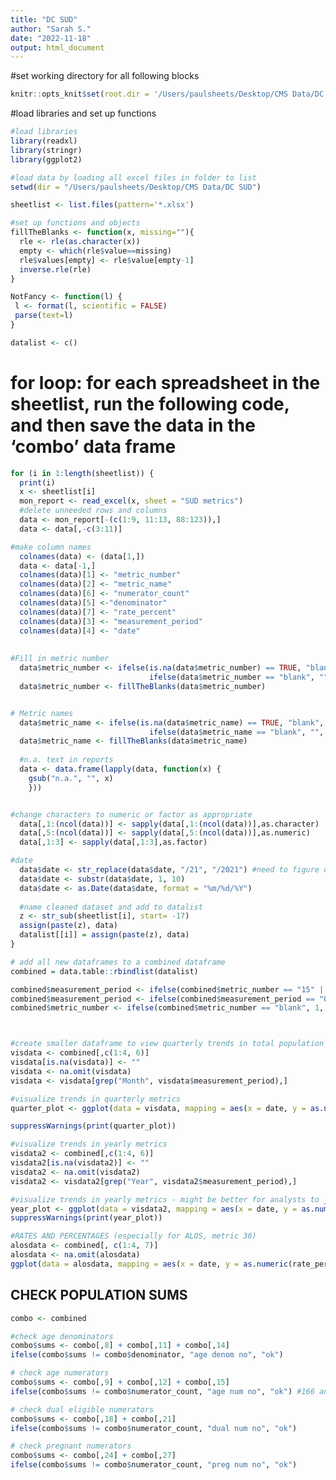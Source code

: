 ```yaml
---
title: "DC SUD"
author: "Sarah S."
date: "2022-11-18"
output: html_document
---
```


#set working directory for all following blocks
```r
knitr::opts_knit$set(root.dir = '/Users/paulsheets/Desktop/CMS Data/DC SUD')
```

#load libraries and set up functions
```r

#load libraries
library(readxl)
library(stringr)
library(ggplot2)

#load data by loading all excel files in folder to list
setwd(dir = "/Users/paulsheets/Desktop/CMS Data/DC SUD")

sheetlist <- list.files(pattern='*.xlsx')

#set up functions and objects
fillTheBlanks <- function(x, missing=""){
  rle <- rle(as.character(x))
  empty <- which(rle$value==missing)
  rle$values[empty] <- rle$value[empty-1] 
  inverse.rle(rle)
}

NotFancy <- function(l) {
 l <- format(l, scientific = FALSE)
 parse(text=l)
}

datalist <- c()
```


# for loop: for each spreadsheet in the sheetlist, run the following code, and then save the data in the 'combo' data frame


```r

for (i in 1:length(sheetlist)) {
  print(i)
  x <- sheetlist[i] 
  mon_report <- read_excel(x, sheet = "SUD metrics")
  #delete unneeded rows and columns
  data <- mon_report[-(c(1:9, 11:13, 88:123)),]
  data <- data[,-c(3:11)]

#make column names
  colnames(data) <- (data[1,])
  data <- data[-1,]
  colnames(data)[1] <- "metric_number"
  colnames(data)[2] <- "metric_name"
  colnames(data)[6] <- "numerator_count"
  colnames(data)[5] <-"denominator"
  colnames(data)[7] <- "rate_percent"
  colnames(data)[3] <- "measurement_period"
  colnames(data)[4] <- "date"
  
  
#Fill in metric number
  data$metric_number <- ifelse(is.na(data$metric_number) == TRUE, "blank", 
                               ifelse(data$metric_number == "blank", "", data$metric_number))
  data$metric_number <- fillTheBlanks(data$metric_number)


# Metric names
  data$metric_name <- ifelse(is.na(data$metric_name) == TRUE, "blank", 
                               ifelse(data$metric_name == "blank", "", data$metric_name))
  data$metric_name <- fillTheBlanks(data$metric_name)
  
  #n.a. text in reports
  data <- data.frame(lapply(data, function(x) {
    gsub("n.a.", "", x)
    }))


#change characters to numeric or factor as appropriate
  data[,1:(ncol(data))] <- sapply(data[,1:(ncol(data))],as.character)
  data[,5:(ncol(data))] <- sapply(data[,5:(ncol(data))],as.numeric)
  data[,1:3] <- sapply(data[,1:3],as.factor)

#date
  data$date <- str_replace(data$date, "/21", "/2021") #need to figure out how to do signify that /21 is only for if nothing follows /21 so I can do the same thing with /20
  data$date <- substr(data$date, 1, 10) 
  data$date <- as.Date(data$date, format = "%m/%d/%Y")
  
  #name cleaned dataset and add to datalist
  z <- str_sub(sheetlist[i], start= -17)
  assign(paste(z), data)
  datalist[[i]] = assign(paste(z), data)
}
```




```r
# add all new dataframes to a combined dataframe
combined = data.table::rbindlist(datalist)

combined$measurement_period <- ifelse(combined$metric_number == "15" | combined$metric_number == "16" | combined$metric_number == "17(1)" | combined$metric_number == "17(2)", "Year", combined$measurement_period)
combined$measurement_period <- ifelse(combined$measurement_period == "Quarter", "Month", combined$measurement_period)
combined$metric_number <- ifelse(combined$metric_number == "blank", 1, combined$metric_number)



#create smaller dataframe to view quarterly trends in total population
visdata <- combined[,c(1:4, 6)]
visdata[is.na(visdata)] <- "" 
visdata <- na.omit(visdata)
visdata <- visdata[grep("Month", visdata$measurement_period),]

#visualize trends in quarterly metrics
quarter_plot <- ggplot(data = visdata, mapping = aes(x = date, y = as.numeric(numerator_count), color = as.factor(visdata$metric_number))) + geom_point() + facet_wrap(~as.factor(visdata$metric_number), scales = "free") + geom_smooth() + scale_y_continuous(labels=NotFancy)

suppressWarnings(print(quarter_plot))
```


```r
#visualize trends in yearly metrics
visdata2 <- combined[,c(1:4, 6)]
visdata2[is.na(visdata2)] <- "" 
visdata2 <- na.omit(visdata2)
visdata2 <- visdata2[grep("Year", visdata2$measurement_period),]

#visualize trends in yearly metrics - might be better for analysts to just look through the data in the 'visdata2' dataframe, especially with metrics 15 and 17.
year_plot <- ggplot(data = visdata2, mapping = aes(x = date, y = as.numeric(numerator_count), color = visdata2$metric_number)) + geom_point() + facet_wrap(~visdata2$metric_number, scales = "free") + geom_smooth() + scale_y_continuous(labels=NotFancy)
suppressWarnings(print(year_plot))
```


```r
#RATES AND PERCENTAGES (especially for ALOS, metric 36)
alosdata <- combined[, c(1:4, 7)]
alosdata <- na.omit(alosdata)
ggplot(data = alosdata, mapping = aes(x = date, y = as.numeric(rate_percent), color = alosdata$metric_number)) + geom_point() + facet_wrap(~alosdata$metric_number, scales = "free")
```



## CHECK POPULATION SUMS

```r
combo <- combined

#check age denominators
combo$sums <- combo[,8] + combo[,11] + combo[,14]
ifelse(combo$sums != combo$denominator, "age denom no", "ok")

# check age numerators
combo$sums <- combo[,9] + combo[,12] + combo[,15]
ifelse(combo$sums != combo$numerator_count, "age num no", "ok") #166 and 167 wrong

# check dual eligible numerators
combo$sums <- combo[,18] + combo[,21]
ifelse(combo$sums != combo$numerator_count, "dual num no", "ok") 

# check pregnant numerators
combo$sums <- combo[,24] + combo[,27]
ifelse(combo$sums != combo$numerator_count, "preg num no", "ok") 

```